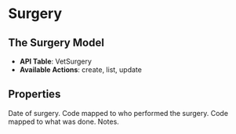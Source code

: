 
# Surgery

## The Surgery Model
- **API Table**: VetSurgery
- **Available Actions**: create, list, update

## Properties

<Properties>
    <Property name={"act_Date"} type={"datetime"} required>
        Date of surgery.
    </Property>
    <Property name={"act_WhoDidIt"} type={"integer"}>
        Code mapped to who performed the surgery.
        <WhoDidItDataTable />
    </Property>
    <Property name={"act_ActivitySubCode"} type={"integer"} required>
        Code mapped to what was done.
        <ActivitySubCodeDataTable />
    </Property>
    <Property name={"act_Notes"} type={"string"}>
        Notes.
    </Property>
</Properties>